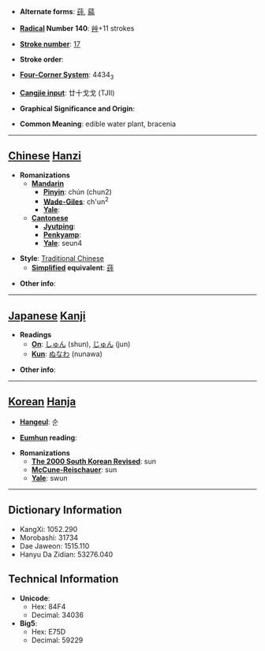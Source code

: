 * '''Alternate forms''': [[莼]], [[蒓]]

* '''[[Wiktionary:Chinese radical index| Radical]] Number 140''': [[Wiktionary:Chinese radical index 艸|艸]]+11 strokes

* '''[[Wiktionary:Chinese total strokes index|Stroke number]]''': [[Wiktionary:Chinese total strokes index 17|17]]

* '''Stroke order''': 

* '''[[Wiktionary:Chinese four corner index|Four-Corner System]]''': 4434<sub>3</sub>

* '''[[Wiktionary:Chinese Cangjie index|Cangjie input]]''': 廿十戈戈 (TJII)

* '''Graphical Significance and Origin''': 

* '''Common Meaning''': edible water plant, bracenia

----

== [[Chinese]] [[Hanzi]] ==

* '''Romanizations'''
** '''[[Mandarin]]'''
*** '''[[Pinyin]]''': chún (chun2)
*** '''[[Wade-Giles]]''': ch'un<sup>2</sup>
*** '''[[Yale]]''': 
** '''[[Cantonese]]'''
*** '''[[Jyutping]]''':
*** '''[[Penkyamp]]''': 
*** '''[[Yale]]''': seun4

* '''Style''': [[Traditional Chinese]] 
** '''[[Simplified Chinese|Simplified]] equivalent''': [[莼]]

* '''Other info''': 

----

== [[Japanese]] [[Kanji]] ==

* '''Readings'''
** '''[[On]]''': [[しゅん]] (shun), [[じゅん]] (jun)
** '''[[Kun]]''': [[ぬなわ]] (nunawa)

* '''Other info''':  

----

== [[Korean]] [[Hanja]] ==

* '''[[Hangeul]]''': 순

* '''[[Eumhun]] reading''': 

* '''Romanizations'''
** '''[[The 2000 South Korean Revised Romanization|The 2000 South Korean Revised]]''': sun
** '''[[McCune-Reischauer]]''': sun
** '''[[Yale]]''': swun

----

== Dictionary Information ==

* KangXi: 1052.290
* Morobashi: 31734
* Dae Jaweon: 1515.110
* Hanyu Da Zidian: 53276.040

== Technical Information ==

* '''Unicode''':
** Hex: 84F4
** Decimal: 34036
* '''Big5''':
** Hex: E75D
** Decimal: 59229